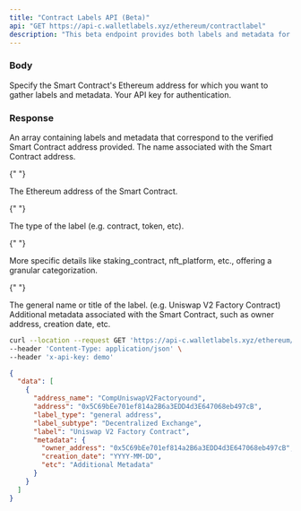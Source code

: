 ```yaml
---
title: "Contract Labels API (Beta)"
api: "GET https://api-c.walletlabels.xyz/ethereum/contractlabel"
description: "This beta endpoint provides both labels and metadata for all verified Ethereum Smart Contracts. It's a powerful resource for gaining insights into contract categorization and behavior."
---
```


### Body

<ParamField query="address" type="string" required>
  Specify the Smart Contract's Ethereum address for which you want to gather
  labels and metadata.
</ParamField>

<ParamField query="API-Key" type="string" default="demo" optional>
  Your API key for authentication.
</ParamField>

### Response

<ResponseField name="data" type="array">
  An array containing labels and metadata that correspond to the verified Smart Contract address provided.
<Expandable title="Label Object">

<ResponseField name="address_name" type="string">
  The name associated with the Smart Contract address.
</ResponseField>

{" "}

<ResponseField name="address" type="string">
  The Ethereum address of the Smart Contract.
</ResponseField>

{" "}

<ResponseField name="label_type" type="string">
  The type of the label (e.g. contract, token, etc).
</ResponseField>

{" "}

<ResponseField name="label_subtype" type="string">
  More specific details like staking_contract, nft_platform, etc., offering a
  granular categorization.
</ResponseField>

{" "}

<ResponseField name="label" type="string">
  The general name or title of the label. (e.g. Uniswap V2 Factory Contract)
</ResponseField>

<ResponseField name="metadata" type="object">
  Additional metadata associated with the Smart Contract, such as owner address,
  creation date, etc.
</ResponseField>

  </Expandable>
</ResponseField>

<RequestExample>

```bash Example Request
curl --location --request GET 'https://api-c.walletlabels.xyz/ethereum/contractlabel?address=0xContractAddressHere' \
--header 'Content-Type: application/json' \
--header 'x-api-key: demo'

```

</RequestExample>

<ResponseExample>

```json Response
{
  "data": [
    {
      "address_name": "CompUniswapV2Factoryound",
      "address": "0x5C69bEe701ef814a2B6a3EDD4d3E647068eb497cB",
      "label_type": "general address",
      "label_subtype": "Decentralized Exchange",
      "label": "Uniswap V2 Factory Contract",
      "metadata": {
        "owner_address": "0x5C69bEe701ef814a2B6a3EDD4d3E647068eb497cB",
        "creation_date": "YYYY-MM-DD",
        "etc": "Additional Metadata"
      }
    }
  ]
}
```

</ResponseExample>
